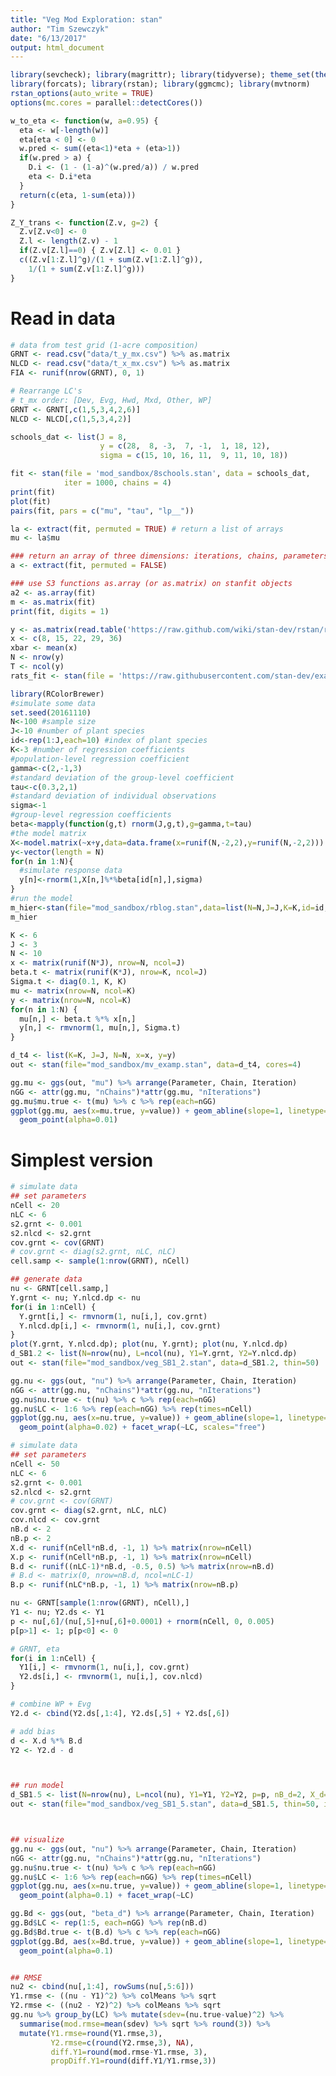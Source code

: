 ```yaml
---
title: "Veg Mod Exploration: stan"
author: "Tim Szewczyk"
date: "6/13/2017"
output: html_document
---
```


```r
library(sevcheck); library(magrittr); library(tidyverse); theme_set(theme_bw())
library(forcats); library(rstan); library(ggmcmc); library(mvtnorm)
rstan_options(auto_write = TRUE)
options(mc.cores = parallel::detectCores())

w_to_eta <- function(w, a=0.95) {
  eta <- w[-length(w)]
  eta[eta < 0] <- 0
  w.pred <- sum((eta<1)*eta + (eta>1))
  if(w.pred > a) {
    D.i <- (1 - (1-a)^(w.pred/a)) / w.pred
    eta <- D.i*eta
  }
  return(c(eta, 1-sum(eta)))
}

Z_Y_trans <- function(Z.v, g=2) {
  Z.v[Z.v<0] <- 0
  Z.l <- length(Z.v) - 1
  if(Z.v[Z.l]==0) { Z.v[Z.l] <- 0.01 }
  c((Z.v[1:Z.l]^g)/(1 + sum(Z.v[1:Z.l]^g)),
    1/(1 + sum(Z.v[1:Z.l]^g)))
}
```

# Read in data
```r
# data from test grid (1-acre composition)
GRNT <- read.csv("data/t_y_mx.csv") %>% as.matrix
NLCD <- read.csv("data/t_x_mx.csv") %>% as.matrix
FIA <- runif(nrow(GRNT), 0, 1)

# Rearrange LC's
# t_mx order: [Dev, Evg, Hwd, Mxd, Other, WP]
GRNT <- GRNT[,c(1,5,3,4,2,6)]
NLCD <- NLCD[,c(1,5,3,4,2)]
```


```r
schools_dat <- list(J = 8, 
                    y = c(28,  8, -3,  7, -1,  1, 18, 12),
                    sigma = c(15, 10, 16, 11,  9, 11, 10, 18))

fit <- stan(file = 'mod_sandbox/8schools.stan', data = schools_dat, 
            iter = 1000, chains = 4)
print(fit)
plot(fit)
pairs(fit, pars = c("mu", "tau", "lp__"))

la <- extract(fit, permuted = TRUE) # return a list of arrays 
mu <- la$mu 

### return an array of three dimensions: iterations, chains, parameters 
a <- extract(fit, permuted = FALSE) 

### use S3 functions as.array (or as.matrix) on stanfit objects
a2 <- as.array(fit)
m <- as.matrix(fit)
print(fit, digits = 1)
```
```r
y <- as.matrix(read.table('https://raw.github.com/wiki/stan-dev/rstan/rats.txt', header = TRUE))
x <- c(8, 15, 22, 29, 36)
xbar <- mean(x)
N <- nrow(y)
T <- ncol(y)
rats_fit <- stan(file = 'https://raw.githubusercontent.com/stan-dev/example-models/master/bugs_examples/vol1/rats/rats.stan')
```
```r
library(RColorBrewer)
#simulate some data
set.seed(20161110)
N<-100 #sample size
J<-10 #number of plant species
id<-rep(1:J,each=10) #index of plant species
K<-3 #number of regression coefficients
#population-level regression coefficient
gamma<-c(2,-1,3)
#standard deviation of the group-level coefficient
tau<-c(0.3,2,1)
#standard deviation of individual observations
sigma<-1
#group-level regression coefficients
beta<-mapply(function(g,t) rnorm(J,g,t),g=gamma,t=tau) 
#the model matrix
X<-model.matrix(~x+y,data=data.frame(x=runif(N,-2,2),y=runif(N,-2,2)))
y<-vector(length = N)
for(n in 1:N){
  #simulate response data
  y[n]<-rnorm(1,X[n,]%*%beta[id[n],],sigma)
}
#run the model
m_hier<-stan(file="mod_sandbox/rblog.stan",data=list(N=N,J=J,K=K,id=id,X=X,y=y))
m_hier
```
```r
K <- 6
J <- 3
N <- 10
x <- matrix(runif(N*J), nrow=N, ncol=J)
beta.t <- matrix(runif(K*J), nrow=K, ncol=J)
Sigma.t <- diag(0.1, K, K)
mu <- matrix(nrow=N, ncol=K)
y <- matrix(nrow=N, ncol=K)
for(n in 1:N) {
  mu[n,] <- beta.t %*% x[n,]
  y[n,] <- rmvnorm(1, mu[n,], Sigma.t)
}

d_t4 <- list(K=K, J=J, N=N, x=x, y=y)
out <- stan(file="mod_sandbox/mv_examp.stan", data=d_t4, cores=4)

gg.mu <- ggs(out, "mu") %>% arrange(Parameter, Chain, Iteration)
nGG <- attr(gg.mu, "nChains")*attr(gg.mu, "nIterations")
gg.mu$mu.true <- t(mu) %>% c %>% rep(each=nGG)
ggplot(gg.mu, aes(x=mu.true, y=value)) + geom_abline(slope=1, linetype=2) +
  geom_point(alpha=0.01) 
```


# Simplest version
```r
# simulate data
## set parameters
nCell <- 20
nLC <- 6
s2.grnt <- 0.001
s2.nlcd <- s2.grnt
cov.grnt <- cov(GRNT)
# cov.grnt <- diag(s2.grnt, nLC, nLC)
cell.samp <- sample(1:nrow(GRNT), nCell)

## generate data
nu <- GRNT[cell.samp,]
Y.grnt <- nu; Y.nlcd.dp <- nu
for(i in 1:nCell) {
  Y.grnt[i,] <- rmvnorm(1, nu[i,], cov.grnt) 
  Y.nlcd.dp[i,] <- rmvnorm(1, nu[i,], cov.grnt) 
}
plot(Y.grnt, Y.nlcd.dp); plot(nu, Y.grnt); plot(nu, Y.nlcd.dp)
d_SB1.2 <- list(N=nrow(nu), L=ncol(nu), Y1=Y.grnt, Y2=Y.nlcd.dp)
out <- stan(file="mod_sandbox/veg_SB1_2.stan", data=d_SB1.2, thin=50)

gg.nu <- ggs(out, "nu") %>% arrange(Parameter, Chain, Iteration)
nGG <- attr(gg.nu, "nChains")*attr(gg.nu, "nIterations")
gg.nu$nu.true <- t(nu) %>% c %>% rep(each=nGG)
gg.nu$LC <- 1:6 %>% rep(each=nGG) %>% rep(times=nCell)
ggplot(gg.nu, aes(x=nu.true, y=value)) + geom_abline(slope=1, linetype=2) +
  geom_point(alpha=0.02) + facet_wrap(~LC, scales="free")
```


```r
# simulate data
## set parameters
nCell <- 50
nLC <- 6
s2.grnt <- 0.001
s2.nlcd <- s2.grnt
# cov.grnt <- cov(GRNT)
cov.grnt <- diag(s2.grnt, nLC, nLC)
cov.nlcd <- cov.grnt
nB.d <- 2
nB.p <- 2
X.d <- runif(nCell*nB.d, -1, 1) %>% matrix(nrow=nCell)
X.p <- runif(nCell*nB.p, -1, 1) %>% matrix(nrow=nCell)
B.d <- runif((nLC-1)*nB.d, -0.5, 0.5) %>% matrix(nrow=nB.d)
# B.d <- matrix(0, nrow=nB.d, ncol=nLC-1)
B.p <- runif(nLC*nB.p, -1, 1) %>% matrix(nrow=nB.p)

nu <- GRNT[sample(1:nrow(GRNT), nCell),]
Y1 <- nu; Y2.ds <- Y1
p <- nu[,6]/(nu[,5]+nu[,6]+0.0001) + rnorm(nCell, 0, 0.005)
p[p>1] <- 1; p[p<0] <- 0

# GRNT, eta
for(i in 1:nCell) {
  Y1[i,] <- rmvnorm(1, nu[i,], cov.grnt)
  Y2.ds[i,] <- rmvnorm(1, nu[i,], cov.nlcd)
}

# combine WP + Evg
Y2.d <- cbind(Y2.ds[,1:4], Y2.ds[,5] + Y2.ds[,6])

# add bias
d <- X.d %*% B.d
Y2 <- Y2.d - d



## run model
d_SB1.5 <- list(N=nrow(nu), L=ncol(nu), Y1=Y1, Y2=Y2, p=p, nB_d=2, X_d=X.d)
out <- stan(file="mod_sandbox/veg_SB1_5.stan", data=d_SB1.5, thin=50, init=0)



## visualize
gg.nu <- ggs(out, "nu") %>% arrange(Parameter, Chain, Iteration)
nGG <- attr(gg.nu, "nChains")*attr(gg.nu, "nIterations")
gg.nu$nu.true <- t(nu) %>% c %>% rep(each=nGG)
gg.nu$LC <- 1:6 %>% rep(each=nGG) %>% rep(times=nCell)
ggplot(gg.nu, aes(x=nu.true, y=value)) + geom_abline(slope=1, linetype=2) +
  geom_point(alpha=0.1) + facet_wrap(~LC)

gg.Bd <- ggs(out, "beta_d") %>% arrange(Parameter, Chain, Iteration)
gg.Bd$LC <- rep(1:5, each=nGG) %>% rep(nB.d)
gg.Bd$Bd.true <- t(B.d) %>% c %>% rep(each=nGG)
ggplot(gg.Bd, aes(x=Bd.true, y=value)) + geom_abline(slope=1, linetype=3) +
  geom_point(alpha=0.1)


## RMSE
nu2 <- cbind(nu[,1:4], rowSums(nu[,5:6]))
Y1.rmse <- ((nu - Y1)^2) %>% colMeans %>% sqrt
Y2.rmse <- ((nu2 - Y2)^2) %>% colMeans %>% sqrt
gg.nu %>% group_by(LC) %>% mutate(sdev=(nu.true-value)^2) %>%
  summarise(mod.rmse=mean(sdev) %>% sqrt %>% round(3)) %>%
  mutate(Y1.rmse=round(Y1.rmse,3),
         Y2.rmse=c(round(Y2.rmse,3), NA),
         diff.Y1=round(mod.rmse-Y1.rmse, 3), 
         propDiff.Y1=round(diff.Y1/Y1.rmse,3))
```









